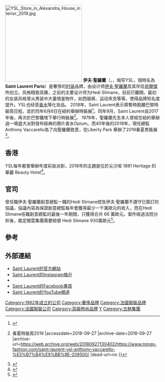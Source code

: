 {{refimprove|time=2014-12-28T11:37:37+00:00}}
{{expand|time=2010-05-04T13:19:29+00:00}}
{{noteTA
|T=zh-hans:伊夫·圣罗兰; zh-hant:伊夫·聖羅蘭; zh-tw:伊夫·聖羅蘭
|1=zh-hans:圣罗兰; zh-hant:聖羅蘭; zh-tw:聖羅蘭
}}
{{Infobox company
| name             = Yves Saint Laurent
| logo             = [[Image:Logo_of_Yves_Saint_Laurent_SAS.svg|220px]]
| type             = 子公司
| traded_as        = [[Euronext|Euronext]]: [https://web.archive.org/web/20090301013954/http://www.euronext.com/trader/summarizedmarket/stocks-2593-EN-FR0000121485.html?selectedMep=1&idInstrument=22124 PP]
| foundation       = 1962
| founder          = [[伊夫·聖羅蘭|伊夫·聖羅蘭]]<br>[[贝尔杰|贝尔杰]]
| location    = {{FRA}}[[巴黎|巴黎]] 
| industry         = 时尚
| products         =
| revenue          = $12.1 亿<ref name="referenceforbusiness">{{cite web|url=http://www.referenceforbusiness.com/history2/0/Groupe-Yves-Saint-Laurent.html|title=Groupe Yves Saint Laurent - Company Profile, Information, Business Description, History, Background Information on Groupe Yves Saint Laurent|publisher=referenceforbusiness.com|accessdate=2014-03-21|archive-date=2013-12-24|archive-url=https://web.archive.org/web/20131224095918/http://www.referenceforbusiness.com/history2/0/Groupe-Yves-Saint-Laurent.html|dead-url=no}}</ref>
| net_income       =
| area_served       = {{flag|世界}}
| num_employees    =
| parent           = [[开云集团|开云集团]]
| homepage         = [http://www.ysl.com ysl.com]
| footnotes        =
}}
[[File:YSL_Store_in_Alexandra_House_interior_2019.jpg|250px]]
'''伊夫·聖羅蘭'''（{{lang-fr|Yves Saint Laurent}}，{{IPA-fr|iv sɛ̃ lɔʁɑ̃|3=Prononciation de Yves Saint Laurent.ogg}}，缩写YSL，現時名為'''Saint Laurent Paris'''）是奢侈的[[时装设计|时装]]品牌，由设计师[[伊夫·聖羅蘭|伊夫·聖羅蘭]]及其伴侣[[貝爾傑|貝爾傑]]所创立。风格精致高雅，之前的主要设计师为Hedi Slimane，目前已離開。最初的女装风格曾从男装中大量借鉴物件，如西服裤、运动夹克等等，使得品牌知名度提升。YSL也经营[[香水|香水]]等化妆品。
2018年，Saint Laurent表示將暫時脫離巴黎時裝周日程，並於同年6月6日在紐約舉辦時裝展<ref>{{Cite web |url=https://www.mings-fashion.com/%E6%99%82%E8%A3%9D%E5%91%A8-saint-laurent-anthony-vaccarello-4408/ |title=Saint Laurent將脫離巴黎時裝周日程？紐約行騷是向聖羅蘭致敬 |accessdate=2018-09-13 |archive-date=2018-09-13 |archive-url=https://web.archive.org/web/20180913093900/https://www.mings-fashion.com/%E6%99%82%E8%A3%9D%E5%91%A8-saint-laurent-anthony-vaccarello-4408/ |dead-url=no }}</ref>。同年9月，Saint Laurent自2017年後，再次於巴黎鐵塔下舉行時裝展<ref>{{Cite web |url=https://www.mings-fashion.com/saint-laurent-ysl-anthony-vaccarello-%E5%B7%B4%E9%BB%8E-209500/ |title=Saint Laurent 巴黎鐵塔下踏水而來 黑色誘惑才是時裝不變的精神 {{!}} 春夏時裝周2019 |accessdate=2018-09-27 |archive-date=2018-09-27 |archive-url=https://web.archive.org/web/20180927130402/https://www.mings-fashion.com/saint-laurent-ysl-anthony-vaccarello-%E5%B7%B4%E9%BB%8E-209500/ |dead-url=no }}</ref>。
1978年，聖羅蘭先生本人曾經在紐約舉辦過一場盛大派對發布經典的鴉片香水Opium。而40年後的2018年，現任總監Anthony Vaccarello為了向聖羅蘭致意，在Liberty Park 舉辦了2019春夏男裝展<ref>{{Cite web |url=https://www.mings-fashion.com/saint-laurent-%E7%94%B7%E8%A3%9D-%E6%98%A5%E5%A4%8F-11011/ |title=Saint Laurent 閃爆紐約，Anthony Vaccarello奠下其男裝基石｜2019春夏男裝 |accessdate=2018-10-10 |archive-date=2018-10-10 |archive-url=https://web.archive.org/web/20181010105330/https://www.mings-fashion.com/saint-laurent-%E7%94%B7%E8%A3%9D-%E6%98%A5%E5%A4%8F-11011/ |dead-url=no }}</ref>。

==香港==
YSL每年都會舉辦年度彩妝派對，2018年的主題是位於尖沙咀 1881 Heritage 的華麗 Beauty Hotel<ref>{{Cite web |url=https://www.mings-fashion.com/ysl-beauty-hotel-ysl-beaute-197627/ |title=編輯直擊 YSL Beauty Hotel 打卡熱點 |accessdate=2018-08-24 |archive-date=2018-08-24 |archive-url=https://web.archive.org/web/20180824101748/https://www.mings-fashion.com/ysl-beauty-hotel-ysl-beaute-197627/ |dead-url=no }}</ref>。

== 官司 ==
曾任職伊夫·聖羅蘭創意總監一職的Hedi Slimane控告伊夫·聖羅蘭不遵守已簽訂的協議，協議內容為保證創意總監每年會獲得最少一千萬歐元的收入，而在Hedi Slimane任職創意總監的最後一年期間，只獲得合共 66 萬歐元。案件經過法院分析後，裁定開雲集團需要賠償 Hedi Slimane 930萬歐元<ref>{{Cite web |url=https://www.mings-fashion.com/hedi-slimane-lvhm-lawsuit-515/ |title=Hedi Slimane 起訴 Saint Laurent 母公司開雲集團獲得勝訴｜還設計師公道 |accessdate=2018-09-01 |archive-date=2018-09-01 |archive-url=https://web.archive.org/web/20180901182628/https://www.mings-fashion.com/hedi-slimane-lvhm-lawsuit-515/ |dead-url=no }}</ref>。

==參考==
{{reflist}}

{{Kering}}
{{鋼筆製造商}}
{{设计师品牌}}
{{DEFAULTSORT: Saint Laurent}}

== 外部連結 ==
*[https://www.ysl.com/en-en Saint Laurent的官方網站] {{Wayback|url=https://www.ysl.com/en-en |date=20210606233448 }}
*[https://instagram.com/ysl Saint Laurent的Instagram帳戶] {{Wayback|url=https://instagram.com/ysl |date=20201106080550 }}
*{{twitter|YSL| Saint Laurent}}
*[https://www.facebook.com/ysl/ Saint Laurent的Facebook專頁] {{Wayback|url=https://www.facebook.com/ysl/ |date=20210213094830 }}
*[https://youtube.com/c/yvessaintlaurent Saint Laurent的YouTube頻道] {{Wayback|url=https://youtube.com/c/yvessaintlaurent |date=20210617132202 }}

[[Category:1962年成立的公司|Category:1962年成立的公司]]
[[Category:奢侈品牌|Category:奢侈品牌]]
[[Category:法國服裝品牌|Category:法國服裝品牌]]
[[Category:法國服裝公司|Category:法國服裝公司]]
[[Category:高級時尚品牌|Category:高級時尚品牌]]
[[Category:服裝品牌|Y]]
[[Category:古馳集團|Category:古馳集團]]